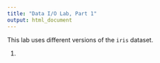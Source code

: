 ```yaml
---
title: "Data I/O Lab, Part 1"
output: html_document
---
```


This lab uses different versions of the `iris` dataset.

1. 